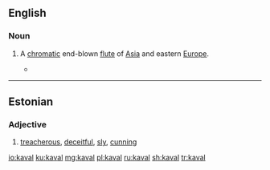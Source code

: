 ==English==
{{wikipedia}}
===Noun===
{{en-noun}}

# {{context|musical instrument|lang=en}} A [[chromatic]] end-blown [[flute]] of [[Asia]] and eastern [[Europe]].
#*{{quote-news|year=2007|date=July 27|author=The New York Times|title=Jazz Listings|work=New York Times|url=http://www.nytimes.com/2007/07/27/arts/music/27jazz.html
|passage=MATT DARRIAU’S PARADOX TRIO (Thursday) In addition to Mr. Darriau  on clarinet and saxophones as well as '''kaval''' (an end-blown flute) and gaida (a kind of bagpipe)  this exuberant Bulgarian-improv band features Brad Shepik’s guitars, Rufus Cappadocia’s cello and Seido Salifoski’s hand drums. }}

----

==Estonian==

===Adjective===
{{et-adj}}

# [[treacherous]], [[deceitful]], [[sly]], [[cunning]]

[[io:kaval]]
[[ku:kaval]]
[[mg:kaval]]
[[pl:kaval]]
[[ru:kaval]]
[[sh:kaval]]
[[tr:kaval]]